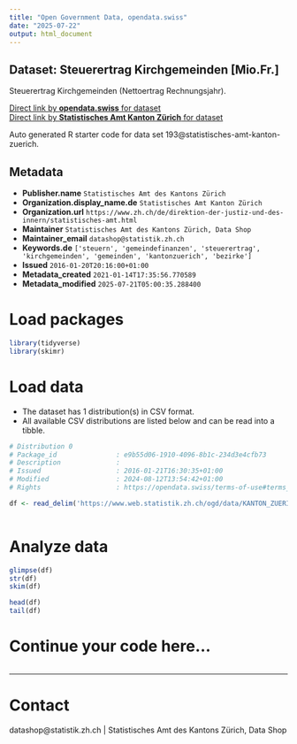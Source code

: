 ```yaml
---
title: "Open Government Data, opendata.swiss"
date: "2025-07-22"
output: html_document
---
```


## Dataset: Steuerertrag Kirchgemeinden [Mio.Fr.]

Steuerertrag Kirchgemeinden (Nettoertrag Rechnungsjahr).

[Direct link by **opendata.swiss** for dataset](https://opendata.swiss/de/dataset/steuerertrag-kirchgemeinden-mio-fr)<br>
[Direct link by **Statistisches Amt Kanton Zürich** for dataset](https://www.zh.ch/de/politik-staat/gemeinden/gemeindeportraet.html)

Auto generated R starter code for data set 193@statistisches-amt-kanton-zuerich.

## Metadata

- **Publisher.name** `Statistisches Amt des Kantons Zürich`
- **Organization.display_name.de** `Statistisches Amt Kanton Zürich`
- **Organization.url** `https://www.zh.ch/de/direktion-der-justiz-und-des-innern/statistisches-amt.html`
- **Maintainer** `Statistisches Amt des Kantons Zürich, Data Shop`
- **Maintainer_email** `datashop@statistik.zh.ch`
- **Keywords.de** `['steuern', 'gemeindefinanzen', 'steuerertrag', 'kirchgemeinden', 'gemeinden', 'kantonzuerich', 'bezirke']`
- **Issued** `2016-01-20T20:16:00+01:00`
- **Metadata_created** `2021-01-14T17:35:56.770589`
- **Metadata_modified** `2025-07-21T05:00:35.288400`


# Load packages

```r

library(tidyverse)
library(skimr)

```

# Load data

-   The dataset has 1 distribution(s) in CSV format.
-   All available CSV distributions are listed below and can be read into a tibble.

```r

# Distribution 0
# Package_id               : e9b55d06-1910-4096-8b1c-234d3e4cfb73
# Description              : 
# Issued                   : 2016-01-21T16:30:35+01:00
# Modified                 : 2024-08-12T13:54:42+01:00
# Rights                   : https://opendata.swiss/terms-of-use#terms_by

df <- read_delim('https://www.web.statistik.zh.ch/ogd/data/KANTON_ZUERICH_296.csv')



```

# Analyze data

```r

glimpse(df)
str(df)
skim(df)

head(df)
tail(df)

```

# Continue your code here...

```r

```

------------------------------------------------------------------------

# Contact

datashop@statistik.zh.ch | Statistisches Amt des Kantons Zürich, Data Shop
